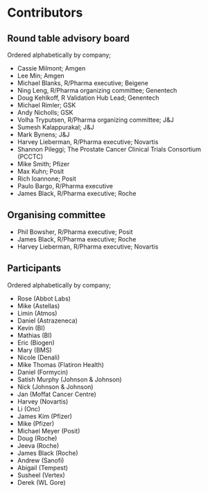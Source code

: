 # Contributors

## Round table advisory board

Ordered alphabetically by company;

- Cassie Milmont; Amgen
- Lee Min; Amgen
- Michael Blanks, R/Pharma executive; Beigene
- Ning Leng, R/Pharma organizing committee; Genentech
- Doug Kehlkoff, R Validation Hub Lead; Genentech
- Michael Rimler; GSK
- Andy Nicholls; GSK
- Volha Tryputsen, R/Pharma organizing committee; J&J
- Sumesh Kalappurakal; J&J
- Mark Bynens; J&J
- Harvey Lieberman, R/Pharma executive; Novartis
- Shannon Pileggi; The Prostate Cancer Clinical Trials Consortium (PCCTC)
- Mike Smith; Pfizer
- Max Kuhn; Posit
- Rich Ioannone; Posit
- Paulo Bargo, R/Pharma executive
- James Black, R/Pharma executive; Roche

## Organising committee

- Phil Bowsher, R/Pharma executive; Posit
- James Black, R/Pharma executive; Roche
- Harvey Lieberman, R/Pharma executive; Novartis

## Participants 

Ordered alphabetically by company;

- Rose (Abbot Labs)
- Mike (Astellas)
- Limin (Atmos)
- Daniel (Astrazeneca)
- Kevin (BI)
- Mathias (BI)
- Eric (Biogen)
- Mary (BMS)
- Nicole (Denali)
- Mike Thomas (Flatiron Health)
- Daniel (Formycin)
- Satish Murphy (Johnson & Johnson)
- Nick (Johnson & Johnson)
- Jan (Moffat Cancer Centre)
- Harvey (Novartis)
- Li (Onc)
- James Kim (Pfizer)
- Mike (Pfizer)
- Michael Meyer (Posit)
- Doug (Roche)
- Jeeva (Roche)
- James Black (Roche)
- Andrew (Sanofi)
- Abigail (Tempest)
- Susheel (Vertex)
- Derek (WL Gore)
